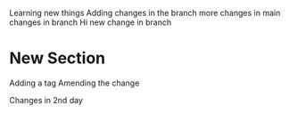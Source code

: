 Learning new things Adding changes in the branch more changes in main changes in branch Hi new change in branch

# New Section
Adding a tag
Amending the change

Changes in 2nd day